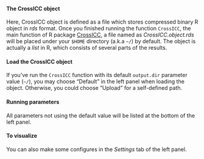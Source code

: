 #### The CrossICC object

Here, CrossICC object is defined as a file which stores compressed binary R object in *rds* format. Once you finished running the function `CrossICC`, the main function of R package [CrossICC](https://github.com/bioinformatist/CrossICC), a file named as *CrossICC.object.rds* will be placed under your `$HOME` directory (a.k.a `~/`) by default. The object is actually a *list* in R, which consists of several parts of the results.

#### Load the CrossICC object

If you've run the `CrossICC` function with its default `output.dir` parameter value (`~/`), you may choose "Default" in the left panel when loading the object. Otherwise, you could choose "Upload" for a self-defined path.

#### Running parameters

All parameters not using the default value will be listed at the bottom of the left panel.

#### To visualize

You can also make some configures in the *Settings* tab of the left panel.
